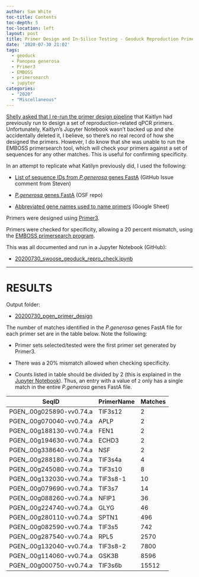 ```yaml
---
author: Sam White
toc-title: Contents
toc-depth: 5
toc-location: left
layout: post
title: Primer Design and In-Silico Testing - Geoduck Reproduction Primers
date: '2020-07-30 21:02'
tags:
  - geoduck
  - Panopea generosa
  - Primer3
  - EMBOSS
  - primersearch
  - jupyter
categories:
  - "2020"
  - "Miscellaneous"
---
```

[Shelly asked that I re-run the primer design pipeline](https://github.com/RobertsLab/resources/issues/974) that Kaitlyn had previously run to design a set of reproduction-related qPCR primers. Unfortunately, Kaitlyn's Jupyter Notebook wasn't backed up and she accidentally deleted it, I believe, so there's no real record of how she designed the primers. However, I do know that she was unable to run the EMBOSS primersearch tool, which will check your primers against a set of sequences for any other matches. This is useful for confirming specificity.

In an attempt to replicate what Katilyn previously did, I used the following:

- [List of sequence IDs from _P.generosa_ genes FastA](https://github.com/RobertsLab/resources/issues/822#issuecomment-572313717) (GitHub Issue comment from Steven)

- [_P.generosa_ genes FastA](https://osf.io/ct623/) (OSF repo)

- [Abbreviated gene names used to name primers](https://docs.google.com/spreadsheets/d/1vkUQvqNUN-9ntv0NoVDAtD8zA-p9e3xosGwsWSFV0qk/edit#gid=0) (Google Sheet)


Primers were designed using [Primer3](https://sourceforge.net/projects/primer3/files/primer3/).

Primers were checked for specificity, allowing a 20 percent mismatch, using the [EMBOSS primersearch program](http://emboss.open-bio.org/rel/rel6/apps/primersearch.html).

This was all documented and run in a Jupyter Notebook (GitHub):

- [20200730_swoose_geoduck_repro_check.ipynb](https://github.com/RobertsLab/code/blob/master/notebooks/sam/20200730_swoose_geoduck_repro_check.ipynb)

---

# RESULTS

Output folder:

- [20200730_pgen_primer_design](https://gannet.fish.washington.edu/Atumefaciens/20200730_pgen_primer_design/)

The number of matches identified in the _P.generosa_ genes FastA file for each primer set are in the table below. Note the following:

- Primer sets selected/tested were the first primer set generated by Primer3.

- There was a 20% mismatch allowed when checking specificity.

- Counts listed in table should be divided by 2 (this is explained in the [Jupyter Notebook]((https://github.com/RobertsLab/code/blob/master/notebooks/sam/20200730_swoose_geoduck_repro_check.ipynb))). Thus, an entry with a value of `2` only has a single match in the entire _P.generosa_ genes FastA file.

| SeqID                    | PrimerName | Matches |
|--------------------------|------------|---------|
| PGEN_.00g025890-vv0.74.a | TIF3s12    | 2       |
| PGEN_.00g070040-vv0.74.a | APLP       | 2       |
| PGEN_.00g188130-vv0.74.a | FEN1       | 2       |
| PGEN_.00g194630-vv0.74.a | ECHD3      | 2       |
| PGEN_.00g338640-vv0.74.a | NSF        | 2       |
| PGEN_.00g288180-vv0.74.a | TIF3s4a    | 4       |
| PGEN_.00g245080-vv0.74.a | TIF3s10    | 8       |
| PGEN_.00g132030-vv0.74.a | TIF3s8-1   | 10      |
| PGEN_.00g079690-vv0.74.a | TIF3s7     | 14      |
| PGEN_.00g088260-vv0.74.a | NFIP1      | 36      |
| PGEN_.00g224740-vv0.74.a | GLYG       | 46      |
| PGEN_.00g280110-vv0.74.a | SPTN1      | 496     |
| PGEN_.00g082590-vv0.74.a | TIF3s5     | 742     |
| PGEN_.00g287540-vv0.74.a | RPL5       | 2570    |
| PGEN_.00g132040-vv0.74.a | TIF3s8-2   | 7800    |
| PGEN_.00g114060-vv0.74.a | GSK3B      | 8596    |
| PGEN_.00g000750-vv0.74.a | TIF3s6b    | 15512   |
